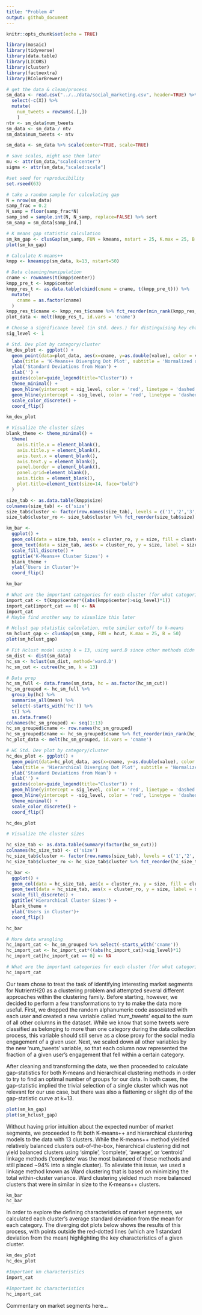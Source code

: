```yaml
---
title: "Problem 4"
output: github_document
---
```


```r
knitr::opts_chunk$set(echo = TRUE)
```


```r
library(mosaic)
library(tidyverse)
library(data.table)
library(LICORS)
library(cluster)
library(factoextra)
library(RColorBrewer)

# get the data & clean/process
sm_data <- read.csv("../../data/social_marketing.csv", header=TRUE) %>%
  select(-c(X)) %>%
  mutate(
    num_tweets = rowSums(.[,])
    ) 
ntv <- sm_data$num_tweets
sm_data <- sm_data / ntv 
sm_data$num_tweets <- ntv 

sm_data <- sm_data %>% scale(center=TRUE, scale=TRUE)

# save scales, might use them later
mu <- attr(sm_data,"scaled:center")
sigma <- attr(sm_data,"scaled:scale")

#set seed for reproducibility
set.rseed(63)

# take a random sample for calculating gap
N = nrow(sm_data)
samp_frac = 0.2
N_samp = floor(samp_frac*N)
samp_ind = sample.int(N, N_samp, replace=FALSE) %>% sort
sm_samp = sm_data[samp_ind,]

# K means gap statistic calculation
sm_km_gap <- clusGap(sm_samp, FUN = kmeans, nstart = 25, K.max = 25, B = 50)
plot(sm_km_gap)

# Calculate K-means++
kmpp <- kmeanspp(sm_data, k=13, nstart=50)

# Data cleaning/manipulation 
cname <- rownames(t(kmpp$center))
kmpp_pre_t <- kmpp$center
kmpp_res_t <- as.data.table(cbind(cname = cname, t(kmpp_pre_t))) %>%
  mutate(
    cname = as.factor(cname)
  )
kmpp_res_t$cname <- kmpp_res_t$cname %>% fct_reorder(min_rank(kmpp_res_t$cname),.desc = TRUE)
plot_data <- melt(kmpp_res_t, id.vars = 'cname')

# Choose a significance level (in std. devs.) for distinguising key characteristics of each cluster
sig_level <- 1

# Std. Dev plot by category/cluster
km_dev_plot <- ggplot() +
  geom_point(data=plot_data, aes(x=cname, y=as.double(value), color = variable), size = 4, alpha = .8) +
  labs(title = 'K-Means++ Diverging Dot Plot', subtitle = 'Normalized distribution by variable') +
  ylab('Standard Deviations from Mean') + 
  xlab('') + 
  guides(color=guide_legend(title="Cluster")) + 
  theme_minimal() + 
  geom_hline(yintercept = sig_level, color = 'red', linetype = 'dashed') +
  geom_hline(yintercept = -sig_level, color = 'red', linetype = 'dashed') +
  scale_color_discrete() + 
  coord_flip()

km_dev_plot

# Visualize the cluster sizes 
blank_theme <- theme_minimal() +
  theme(
    axis.title.x = element_blank(),
    axis.title.y = element_blank(),
    axis.text.x = element_blank(),
    axis.text.y = element_blank(),
    panel.border = element_blank(),
    panel.grid=element_blank(),
    axis.ticks = element_blank(),
    plot.title=element_text(size=14, face="bold")
  )

size_tab <- as.data.table(kmpp$size) 
colnames(size_tab) <- c('size')
size_tab$cluster <- factor(row.names(size_tab), levels = c('1','2','3','4','5','6','7','8','9','10','11','12','13'), ordered = TRUE) 
size_tab$cluster_ro <- size_tab$cluster %>% fct_reorder(size_tab$size)

km_bar <-
  ggplot() + 
  geom_col(data = size_tab, aes(x = cluster_ro, y = size, fill = cluster)) + 
  geom_text(data = size_tab, aes(x = cluster_ro, y = size, label = size), check_overlap = FALSE, hjust = -0.05) + 
  scale_fill_discrete() + 
  ggtitle('K-Means++ Cluster Sizes') +
  blank_theme + 
  ylab('Users in Cluster')+
  coord_flip()

km_bar

# What are the important categories for each cluster (for what categories do they have dev >1 or <-1 from norm)
import_cat <- t(kmpp$center*((abs(kmpp$center)>sig_level)*1))
import_cat[import_cat == 0] <- NA
import_cat
# Maybe find another way to visualize this later 

# Hclust gap statistic calculation, note similar cutoff to k-means
sm_hclust_gap <- clusGap(sm_samp, FUN = hcut, K.max = 25, B = 50)
plot(sm_hclust_gap)

# Fit Hclust model using k = 13, using ward.D since other methods didn't work
sm_dist <- dist(sm_data)
hc_sm <- hclust(sm_dist, method='ward.D')
hc_sm_cut <- cutree(hc_sm, k = 13)

# Data prep
hc_sm_full <- data.frame(sm_data, hc = as.factor(hc_sm_cut))
hc_sm_grouped <- hc_sm_full %>% 
  group_by(hc) %>%
  summarise_all(mean) %>%
  select(-starts_with('hc')) %>%
  t() %>% 
  as.data.frame()
colnames(hc_sm_grouped) <- seq(1:13)
hc_sm_grouped$cname <- row.names(hc_sm_grouped)
hc_sm_grouped$cname <- hc_sm_grouped$cname %>% fct_reorder(min_rank(hc_sm_grouped$cname),.desc = TRUE)
hc_plot_data <- melt(hc_sm_grouped, id.vars = 'cname')

# HC Std. Dev plot by category/cluster
hc_dev_plot <- ggplot() +
  geom_point(data=hc_plot_data, aes(x=cname, y=as.double(value), color = variable), size = 4, alpha = .8) +
  labs(title = 'Hierarchical Diverging Dot Plot', subtitle = 'Normalized distribution by variable') +
  ylab('Standard Deviations from Mean') + 
  xlab('') + 
  guides(color=guide_legend(title="Cluster")) + 
  geom_hline(yintercept = sig_level, color = 'red', linetype = 'dashed') +
  geom_hline(yintercept = -sig_level, color = 'red', linetype = 'dashed') +
  theme_minimal() + 
  scale_color_discrete() + 
  coord_flip()

hc_dev_plot

# Visualize the cluster sizes 

hc_size_tab <- as.data.table(summary(factor(hc_sm_cut))) 
colnames(hc_size_tab) <- c('size')
hc_size_tab$cluster <- factor(row.names(size_tab), levels = c('1','2','3','4','5','6','7','8','9','10','11','12','13'), ordered = TRUE) 
hc_size_tab$cluster_ro <- hc_size_tab$cluster %>% fct_reorder(hc_size_tab$size)

hc_bar <-
  ggplot() + 
  geom_col(data = hc_size_tab, aes(x = cluster_ro, y = size, fill = cluster)) + 
  geom_text(data = hc_size_tab, aes(x = cluster_ro, y = size, label = size), check_overlap = FALSE, hjust = -0.05) + 
  scale_fill_discrete() + 
  ggtitle('Hierarchical Cluster Sizes') +
  blank_theme + 
  ylab('Users in Cluster')+
  coord_flip()

hc_bar

# More data wrangling
hc_import_cat <- hc_sm_grouped %>% select(-starts_with('cname'))
hc_import_cat <- hc_import_cat*((abs(hc_import_cat)>sig_level)*1)
hc_import_cat[hc_import_cat == 0] <- NA

# What are the important categories for each cluster (for what categories do they have dev >1 or <-1 from norm)
hc_import_cat
```

Our team chose to treat the task of identifying interesting market segments for NutrientH20 as a clustering problem and attempted several different approaches within the clustering family. Before starting, however, we decided to perform a few transformations to try to make the data more useful. First, we dropped the random alphanumeric code associated with each user and created a new variable called ‘num_tweets’ equal to the sum of all other columns in the dataset. While we know that some tweets were classified as belonging to more than one category during the data collection process, this variable should still serve as a close proxy for the social media engagement of a given user. Next, we scaled down all other variables by the new ‘num_tweets’ variable, so that each column now represented the fraction of a given user’s engagement that fell within a certain category. 

After cleaning and transforming the data, we then proceeded to calculate gap-statistics for both K-means and hierarchical clustering methods in order to try to find an optimal number of groups for our data. In both cases, the gap-statistic implied the trivial selection of a single cluster which was not relevant for our use case, but there was also a flattening or slight dip of the gap-statistic curve at k=13. 

```r

plot(sm_km_gap)
plot(sm_hclust_gap)

```

Without having prior intuition about the expected number of market segments, we proceeded to fit both K-means++ and hierarchical clustering models to the data with 13 clusters. While the K-means++ method yielded relatively balanced clusters out-of-the-box, hierarchical clustering did not yield balanced clusters using ‘simple’, ‘complete’, ‘average’, or ‘centroid’ linkage methods (‘complete’ was the most balanced of these methods and still placed ~94% into a single cluster). To alleviate this issue, we used a linkage method known as Ward clustering that is based on minimizing the total within-cluster variance. Ward clustering yielded much more balanced clusters that were in similar in size to the K-means++ clusters.


```r

km_bar
hc_bar

```


In order to explore the defining characteristics of market segments, we calculated each cluster’s average standard deviation from the mean for each category. The diverging dot plots below shows the results of this process, with points outside the red-dotted lines (which are 1 standard deviation from the mean) highlighting the key characteristics of a given cluster.


```r

km_dev_plot
hc_dev_plot

#Important km characteristics 
import_cat

#Important hc characteristics 
hc_import_cat
```

Commentary on market segments here…
